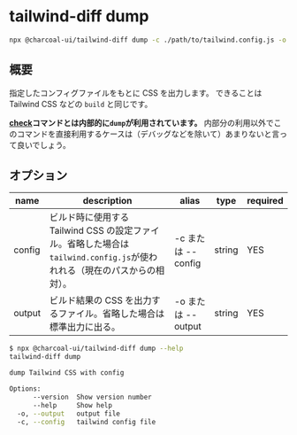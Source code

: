 
<Meta title="tailwind-diff/Dump" />

# tailwind-diff dump

```bash
npx @charcoal-ui/tailwind-diff dump -c ./path/to/tailwind.config.js -o dump.css
```

## 概要

指定したコンフィグファイルをもとに CSS を出力します。
できることは Tailwind CSS などの `build` と同じです。

**[check](/docs/tailwind-diff-check--docs)コマンドとは内部的に`dump`が利用されています。**
内部分の利用以外でこのコマンドを直接利用するケースは（デバッグなどを除いて）あまりないと言って良いでしょう。

## オプション

| name   | description                                                                                                               | alias              | type   | required |
| ------ | ------------------------------------------------------------------------------------------------------------------------- | ------------------ | ------ | -------- |
| config | ビルド時に使用する Tailwind CSS の設定ファイル。省略した場合は `tailwind.config.js`が使われれる（現在のパスからの相対）。 | -c または --config | string | YES      |
| output | ビルド結果の CSS を出力するファイル。省略した場合は標準出力に出る。                                                       | -o または --output | string | YES      |

```bash
$ npx @charcoal-ui/tailwind-diff dump --help
tailwind-diff dump

dump Tailwind CSS with config

Options:
      --version  Show version number                                   [boolean]
      --help     Show help                                             [boolean]
  -o, --output   output file                                            [string]
  -c, --config   tailwind config file                                   [string]
```
